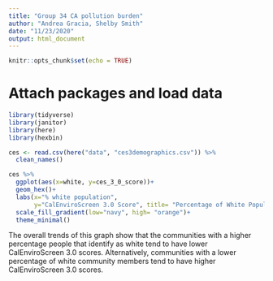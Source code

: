 ```yaml
---
title: "Group 34 CA pollution burden"
author: "Andrea Gracia, Shelby Smith"
date: "11/23/2020"
output: html_document
---
```


```r
knitr::opts_chunk$set(echo = TRUE)
```

# Attach packages and load data 
```r
library(tidyverse)
library(janitor)
library(here)
library(hexbin)

ces <- read.csv(here("data", "ces3demographics.csv")) %>% 
  clean_names()
```

```r
ces %>% 
  ggplot(aes(x=white, y=ces_3_0_score))+
  geom_hex()+
  labs(x="% white population", 
       y="CalEnviroScreen 3.0 Score", title= "Percentage of White Population in a Community vs Total CES 3.0 scores in CA")+
  scale_fill_gradient(low="navy", high= "orange")+
  theme_minimal()
```

The overall trends of this graph show that the communities with a higher percentage people that identify as white tend to have lower CalEnviroScreen 3.0 scores. Alternatively, communities with a lower percentage of white community members tend to have higher CalEnviroScreen 3.0 scores. 
